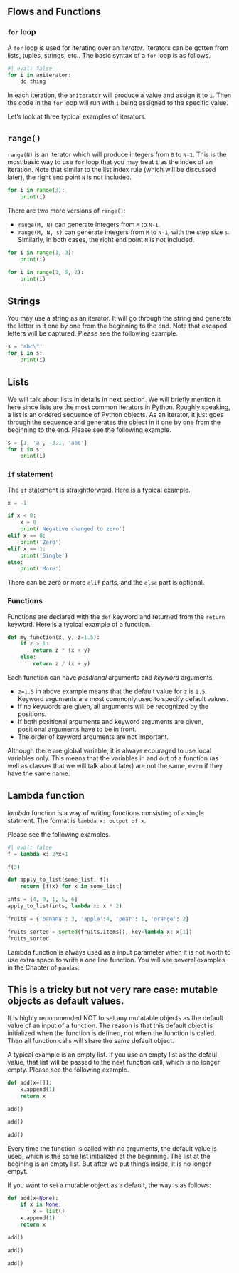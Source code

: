 

## Flows and Functions

### `for` loop
A `for` loop is used for iterating over an *iterator*. Iterators can be gotten from lists, tuples, strings, etc.. The basic syntax of a `for` loop is as follows.

```python
#| eval: false
for i in aniterator:
    do thing
```
In each iteration, the `aniterator` will produce a value and assign it to `i`. Then the code in the `for` loop will run with `i` being assigned to the specific value. 

Let's look at three typical examples of iterators.

::: {.callout-note collapse="true"}
## `range()`
`range(N)` is an iterator which will produce integers from `0` to `N-1`. This is the most basic way to use `for` loop that you may treat `i` as the index of an iteration. Note that similar to the list index rule (which will be discussed later), the right end point `N` is not included.

```python
for i in range(3):
    print(i)
```
There are two more versions of `range()`:

- `range(M, N)` can generate integers from `M` to `N-1`.
- `range(M, N, s)` can generate integers from `M` to `N-1`, with the step size `s`.
Similarly, in both cases, the right end point `N` is not included.

```python
for i in range(1, 3):
    print(i)
```

```python
for i in range(1, 5, 2):
    print(i)
```
:::


::: {.callout-note collapse="true"}
## Strings
You may use a string as an iterator. It will go through the string and generate the letter in it one by one from the beginning to the end. Note that escaped letters will be captured. Please see the following example.

```python
s = 'abc\"'
for i in s:
    print(i)
```
:::


::: {.callout-note collapse="true"}
## Lists
We will talk about lists in details in next section. We will briefly mention it here since lists are the most common iterators in Python. Roughly speaking, a list is an ordered sequence of Python objects. As an iterator, it just goes through the sequence and generates the object in it one by one from the beginning to the end. Please see the following example.

```python
s = [1, 'a', -3.1, 'abc']
for i in s:
    print(i)
```
:::

### `if` statement
The `if` statement is straightforword. Here is a typical example.

```python
x = -1

if x < 0:
    x = 0
    print('Negative changed to zero')
elif x == 0:
    print('Zero')
elif x == 1:
    print('Single')
else:
    print('More')
```
There can be zero or more `elif` parts, and the `else` part is optional.

### Functions

Functions are declared with the `def` keyword and returned from the `return` keyword. Here is a typical example of a function.

```python
def my_function(x, y, z=1.5):
    if z > 1:
        return z * (x + y)
    else:
        return z / (x + y)
```

Each function can have *positional* arguments and *keyword* arguments. 

- `z=1.5` in above example means that the default value for `z` is `1.5`. Keyword arguments are most commonly used to specify default values.
- If no keywords are given, all arguments will be recognized by the positions.
- If both positional arguments and keyword arguments are given, positional arguments have to be in front. 
- The order of keyword arguments are not important.


::: {.callout-note}
Although there are global variable, it is always ecouraged to use local variables only. This means that the variables in and out of a function (as well as classes that we will talk about later) are not the same, even if they have the same name.
:::




::: {.callout-note collapse="true"}
## Lambda function
*lambda* function is a way of writing functions consisting of a single statment. The format is `lambda x: output of x`. 

Please see the following examples.

::: {#exm-}
```python
#| eval: false
f = lambda x: 2*x+1

f(3)
```
:::

::: {#exm-}
```python
def apply_to_list(some_list, f):
    return [f(x) for x in some_list]

ints = [4, 0, 1, 5, 6]
apply_to_list(ints, lambda x: x * 2)
```
:::

::: {#exm-}
```python
fruits = {'banana': 3, 'apple':4, 'pear': 1, 'orange': 2}

fruits_sorted = sorted(fruits.items(), key=lambda x: x[1])
fruits_sorted
```
:::


Lambda function is always used as a input parameter when it is not worth to use extra space to write a one line function. You will see several examples in the Chapter of `pandas`.

:::





::: {.callout-caution collapse="true"}
## This is a tricky but not very rare case: mutable objects as default values.
It is highly recommended NOT to set any mutatable objects as the default value of an input of a function. The reason is that this default object is initialized when the function is defined, not when the function is called. Then all function calls will share the same default object.

A typical example is an empty list. If you use an empty list as the defaul value, that list will be passed to the next function call, which is no longer empty. Please see the following example.

```python
def add(x=[]):
    x.append(1)
    return x

add()
```

```python
add()
```
```python
add()
```
Every time the function is called with no arguments, the default value is used, which is the same list initialized at the beginning. The list at the begining is an empty list. But after we put things inside, it is no longer empyt.

If you want to set a mutable object as a default, the way is as follows:

```python
def add(x=None):
    if x is None:
        x = list()
    x.append(1)
    return x

add()
```

```python
add()
```

```python
add()
```


:::
